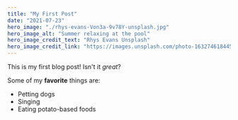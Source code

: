 ```yaml
---
title: "My First Post"
date: "2021-07-23"
hero_image: "./rhys-evans-Von3a-9v78Y-unsplash.jpg"
hero_image_alt: "Summer relaxing at the pool"
hero_image_credit_text: "Rhys Evans Unsplash"
hero_image_credit_link: "https://images.unsplash.com/photo-1632746184457-b63d2804269d?ixlib=rb-1.2.1&q=80&f"
---
```


This is my first blog post! Isn't it *great*?

Some of my **favorite** things are:

* Petting dogs
* Singing
* Eating potato-based foods